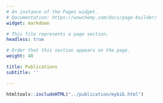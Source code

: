```yaml
---
# An instance of the Pages widget.
# Documentation: https://wowchemy.com/docs/page-builder/
widget: markdown

# This file represents a page section.
headless: true

# Order that this section appears on the page.
weight: 40

title: Publications
subtitle: ''

---
```



<!-- Include html file with list of my references: -->
```r
htmltools::includeHTML("../publication/mybib.html")
```
